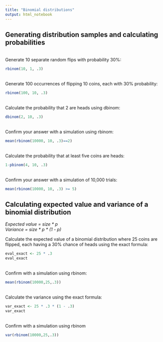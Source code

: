 ```yaml
---
title: "Binomial distributions"
output: html_notebook
---
```


<h2>Generating distribution samples and calculating probabilities</h2>
<br/> Generate 10 separate random flips with probability 30%:
```r
rbinom(10, 1, .3)
```

<br/> Generate 100 occurrences of flipping 10 coins, each with 30% probability:
```r
rbinom(100, 10, .3)
```

<br/> Calculate the probability that 2 are heads using dbinom:
```r
dbinom(2, 10, .3)
```

<br/> Confirm your answer with a simulation using rbinom:
```r
mean(rbinom(10000, 10, .3)==2)
```

<br/> Calculate the probability that at least five coins are heads:
```r
1-pbinom(4, 10, .3)
```

<br/> Confirm your answer with a simulation of 10,000 trials:
```r
mean(rbinom(10000, 10, .3) >= 5)
```

<h2>Calculating expected value and variance of a binomial distribution</h2>
*Expected value = size \* p* <br/>
*Variance = size \* p \* (1 - p)*

Calculate the expected value of a binomial distribution where 25 coins are flipped, each having a 30% chance of heads using the exact formula:
```r
eval_exact <- 25 * .3
eval_exact
```

<br/> Confirm with a simulation using rbinom:
```r
mean(rbinom(10000,25,.3))
```

<br/> Calculate the variance using the exact formula:
```r
var_exact <- 25 * .3 * (1 - .3)
var_exact
```

<br/> Confirm with a simulation using rbinom
```r
var(rbinom(10000,25,.3))
```
